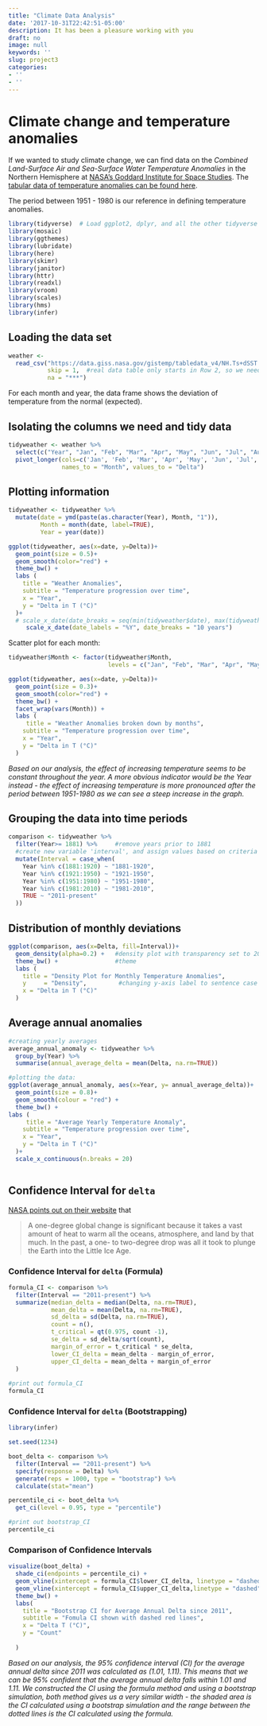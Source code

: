 ```yaml
---
title: "Climate Data Analysis"
date: '2017-10-31T22:42:51-05:00'
description: It has been a pleasure working with you
draft: no
image: null
keywords: ''
slug: project3
categories:
- ''
- ''
---
```

# Climate change and temperature anomalies

If we wanted to study climate change, we can find data on the *Combined Land-Surface Air and Sea-Surface Water Temperature Anomalies* in the Northern Hemisphere at [NASA's Goddard Institute for Space Studies](https://data.giss.nasa.gov/gistemp). The [tabular data of temperature anomalies can be found here](https://data.giss.nasa.gov/gistemp/tabledata_v4/NH.Ts+dSST.txt).

The period between 1951 - 1980 is our reference in defining temperature anomalies.

```r
library(tidyverse)  # Load ggplot2, dplyr, and all the other tidyverse packages
library(mosaic)
library(ggthemes)
library(lubridate)
library(here)
library(skimr)
library(janitor)
library(httr)
library(readxl)
library(vroom)
library(scales)
library(hms)
library(infer)
```

## Loading the data set

```r

weather <- 
  read_csv("https://data.giss.nasa.gov/gistemp/tabledata_v4/NH.Ts+dSST.csv", 
           skip = 1,  #real data table only starts in Row 2, so we need to skip one row. 
           na = "***") 

```

For each month and year, the data frame shows the deviation of temperature from the normal (expected).

## Isolating the columns we need and tidy data

```r

tidyweather <- weather %>% 
  select(c("Year", "Jan", "Feb", "Mar", "Apr", "May", "Jun", "Jul", "Aug", "Sep", "Oct", "Nov", "Dec")) %>%
  pivot_longer(cols=c('Jan', 'Feb', 'Mar', 'Apr', 'May', 'Jun', 'Jul', 'Aug', 'Sep', 'Oct', 'Nov', 'Dec'),
               names_to = "Month", values_to = "Delta") 

```

## Plotting information

```r

tidyweather <- tidyweather %>%
  mutate(date = ymd(paste(as.character(Year), Month, "1")),
         Month = month(date, label=TRUE),
         Year = year(date))

```

```r
ggplot(tidyweather, aes(x=date, y=Delta))+
  geom_point(size = 0.5)+
  geom_smooth(color="red") +
  theme_bw() +
  labs (
    title = "Weather Anomalies",
    subtitle = "Temperature progression over time",
    x = "Year",
    y = "Delta in T (°C)"
  )+
  # scale_x_date(date_breaks = seq(min(tidyweather$date), max(tidyweather$date), by = 8300))
     scale_x_date(date_labels = "%Y", date_breaks = "10 years")

```

Scatter plot for each month:

```r

tidyweather$Month <- factor(tidyweather$Month, 
                            levels = c("Jan", "Feb", "Mar", "Apr", "May", "Jun", "Jul", "Aug", "Sep", "Oct", "Nov", "Dec")) #so that the facet wrap shows according to months

ggplot(tidyweather, aes(x=date, y=Delta))+
  geom_point(size = 0.3)+
  geom_smooth(color="red") +
  theme_bw() +
  facet_wrap(vars(Month)) +
  labs (
     title = "Weather Anomalies broken down by months",
    subtitle = "Temperature progression over time",
    x = "Year",
    y = "Delta in T (°C)"
  )

```

*Based on our analysis, the effect of increasing temperature seems to be constant throughout the year. A more obvious indicator would be the Year instead - the effect of increasing temperature is more pronounced after the period between 1951-1980 as we can see a steep increase in the graph.*

## Grouping the data into time periods

```r

comparison <- tidyweather %>% 
  filter(Year>= 1881) %>%     #remove years prior to 1881
  #create new variable 'interval', and assign values based on criteria below:
  mutate(Interval = case_when(
    Year %in% c(1881:1920) ~ "1881-1920",
    Year %in% c(1921:1950) ~ "1921-1950",
    Year %in% c(1951:1980) ~ "1951-1980",
    Year %in% c(1981:2010) ~ "1981-2010",
    TRUE ~ "2011-present"
  ))

```

## Distribution of monthly deviations

```r

ggplot(comparison, aes(x=Delta, fill=Interval))+
  geom_density(alpha=0.2) +   #density plot with transparency set to 20%
  theme_bw() +                #theme
  labs (
    title = "Density Plot for Monthly Temperature Anomalies",
    y     = "Density",         #changing y-axis label to sentence case
    x = "Delta in T (°C)"
  )

```

## Average annual anomalies

```r

#creating yearly averages
average_annual_anomaly <- tidyweather %>% 
  group_by(Year) %>%   
  summarise(annual_average_delta = mean(Delta, na.rm=TRUE))

#plotting the data:
ggplot(average_annual_anomaly, aes(x=Year, y= annual_average_delta))+
  geom_point(size = 0.8)+
  geom_smooth(colour = "red") +
  theme_bw() +
labs (
     title = "Average Yearly Temperature Anomaly",
    subtitle = "Temperature progression over time",
    x = "Year",
    y = "Delta in T (°C)"
  )+
  scale_x_continuous(n.breaks = 20)



```

## Confidence Interval for `delta`

[NASA points out on their website](https://earthobservatory.nasa.gov/world-of-change/decadaltemp.php) that

> A one-degree global change is significant because it takes a vast amount of heat to warm all the oceans, atmosphere, and land by that much. In the past, a one- to two-degree drop was all it took to plunge the Earth into the Little Ice Age.

### Confidence Interval for `delta` (Formula)

```r

formula_CI <- comparison %>% 
  filter(Interval == "2011-present") %>%
  summarize(median_delta = median(Delta, na.rm=TRUE),
            mean_delta = mean(Delta, na.rm=TRUE), 
            sd_delta = sd(Delta, na.rm=TRUE), 
            count = n(), 
            t_critical = qt(0.975, count -1),
            se_delta = sd_delta/sqrt(count), 
            margin_of_error = t_critical * se_delta,
            lower_CI_delta = mean_delta - margin_of_error,
            upper_CI_delta = mean_delta + margin_of_error
  )
            
#print out formula_CI
formula_CI

```

### Confidence Interval for `delta` (Bootstrapping)

```r

library(infer)

set.seed(1234)

boot_delta <- comparison %>% 
  filter(Interval == "2011-present") %>% 
  specify(response = Delta) %>% 
  generate(reps = 1000, type = "bootstrap") %>% 
  calculate(stat="mean") 

percentile_ci <- boot_delta %>%  
  get_ci(level = 0.95, type = "percentile")

#print out bootstrap_CI
percentile_ci

```

### Comparison of Confidence Intervals

```r

visualize(boot_delta) +
  shade_ci(endpoints = percentile_ci) + 
  geom_vline(xintercept = formula_CI$lower_CI_delta, linetype = "dashed", colour = "red", size = 1) +
  geom_vline(xintercept = formula_CI$upper_CI_delta,linetype = "dashed", colour = "red", size = 1) + 
  theme_bw() +
  labs(
    title = "Bootstrap CI for Average Annual Delta since 2011", 
    subtitle = "Fomula CI shown with dashed red lines",
    x = "Delta T (°C)",
    y = "Count"
    
  )

```

*Based on our analysis, the 95% confidence interval (CI) for the average annual delta since 2011 was calculated as (1.01, 1.11). This means that we can be 95% confident that the average annual delta falls within 1.01 and 1.11. We constructed the CI using the formula method and using a bootstrap simulation, both method gives us a very similar width - the shaded area is the CI calculated using a bootstrap simulation and the range between the dotted lines is the CI calculated using the formula.*